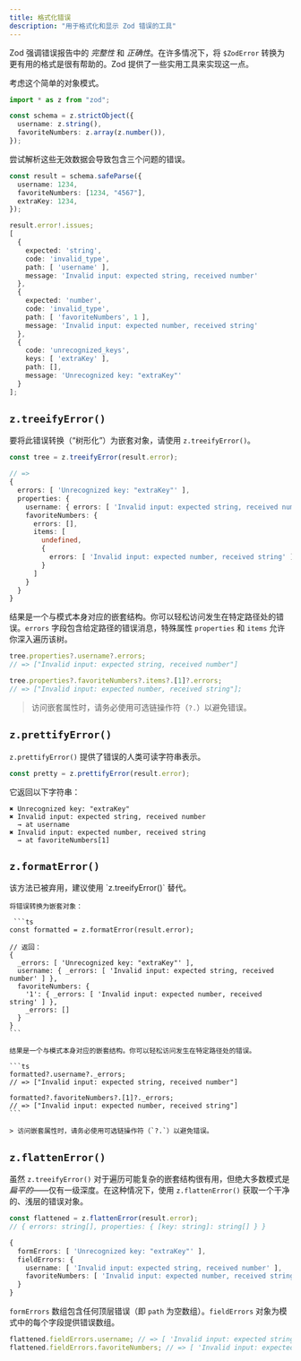 ```yaml
---
title: 格式化错误
description: "用于格式化和显示 Zod 错误的工具"
---
```



Zod 强调错误报告中的 _完整性_ 和 _正确性_。在许多情况下，将 `$ZodError` 转换为更有用的格式是很有帮助的。Zod 提供了一些实用工具来实现这一点。

考虑这个简单的对象模式。

```ts
import * as z from "zod";

const schema = z.strictObject({
  username: z.string(),
  favoriteNumbers: z.array(z.number()),
});
```

尝试解析这些无效数据会导致包含三个问题的错误。

```ts
const result = schema.safeParse({
  username: 1234,
  favoriteNumbers: [1234, "4567"],
  extraKey: 1234,
});

result.error!.issues;
[
  {
    expected: 'string',
    code: 'invalid_type',
    path: [ 'username' ],
    message: 'Invalid input: expected string, received number'
  },
  {
    expected: 'number',
    code: 'invalid_type',
    path: [ 'favoriteNumbers', 1 ],
    message: 'Invalid input: expected number, received string'
  },
  {
    code: 'unrecognized_keys',
    keys: [ 'extraKey' ],
    path: [],
    message: 'Unrecognized key: "extraKey"'
  }
];
```


## `z.treeifyError()`

要将此错误转换（“树形化”）为嵌套对象，请使用 `z.treeifyError()`。


```ts
const tree = z.treeifyError(result.error);

// =>
{
  errors: [ 'Unrecognized key: "extraKey"' ],
  properties: {
    username: { errors: [ 'Invalid input: expected string, received number' ] },
    favoriteNumbers: {
      errors: [],
      items: [
        undefined,
        {
          errors: [ 'Invalid input: expected number, received string' ]
        }
      ]
    }
  }
}
```

结果是一个与模式本身对应的嵌套结构。你可以轻松访问发生在特定路径处的错误。`errors` 字段包含给定路径的错误消息，特殊属性 `properties` 和 `items` 允许你深入遍历该树。

```ts
tree.properties?.username?.errors;
// => ["Invalid input: expected string, received number"]

tree.properties?.favoriteNumbers?.items?.[1]?.errors;
// => ["Invalid input: expected number, received string"];
```

> 访问嵌套属性时，请务必使用可选链操作符（`?.`）以避免错误。

## `z.prettifyError()`

`z.prettifyError()` 提供了错误的人类可读字符串表示。

```ts
const pretty = z.prettifyError(result.error);
```

它返回以下字符串：

```
✖ Unrecognized key: "extraKey"
✖ Invalid input: expected string, received number
  → at username
✖ Invalid input: expected number, received string
  → at favoriteNumbers[1]
```


## `z.formatError()`

<Callout type="warn">
  该方法已被弃用，建议使用 `z.treeifyError()` 替代。
</Callout>

<Accordions>
  <Accordion title="显示文档">

    将错误转换为嵌套对象：

     ```ts
    const formatted = z.formatError(result.error);

    // 返回：
    {
      _errors: [ 'Unrecognized key: "extraKey"' ],
      username: { _errors: [ 'Invalid input: expected string, received number' ] },
      favoriteNumbers: {
        '1': { _errors: [ 'Invalid input: expected number, received string' ] },
        _errors: []
      }
    }
    ```

    结果是一个与模式本身对应的嵌套结构。你可以轻松访问发生在特定路径处的错误。

    ```ts
    formatted?.username?._errors;
    // => ["Invalid input: expected string, received number"]

    formatted?.favoriteNumbers?.[1]?._errors;
    // => ["Invalid input: expected number, received string"]
    ```

    > 访问嵌套属性时，请务必使用可选链操作符（`?.`）以避免错误。

  </Accordion>
  </Accordions>

## `z.flattenError()`

虽然 `z.treeifyError()` 对于遍历可能复杂的嵌套结构很有用，但绝大多数模式是*扁平的*——仅有一级深度。在这种情况下，使用 `z.flattenError()` 获取一个干净的、浅层的错误对象。

```ts
const flattened = z.flattenError(result.error);
// { errors: string[], properties: { [key: string]: string[] } }

{
  formErrors: [ 'Unrecognized key: "extraKey"' ],
  fieldErrors: {
    username: [ 'Invalid input: expected string, received number' ],
    favoriteNumbers: [ 'Invalid input: expected number, received string' ]
  }
}
```

`formErrors` 数组包含任何顶层错误（即 `path` 为空数组）。`fieldErrors` 对象为模式中的每个字段提供错误数组。

```ts
flattened.fieldErrors.username; // => [ 'Invalid input: expected string, received number' ]
flattened.fieldErrors.favoriteNumbers; // => [ 'Invalid input: expected number, received string' ]
```
